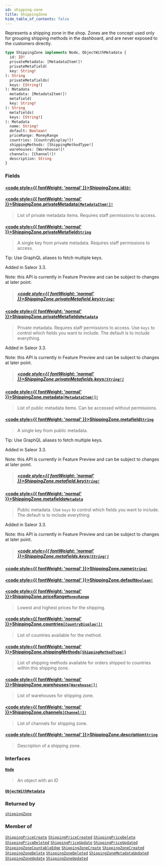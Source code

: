 ```yaml
---
id: shipping-zone
title: ShippingZone
hide_table_of_contents: false
---
```








Represents a shipping zone in the shop. Zones are the concept used only for grouping shipping methods in the dashboard, and are never exposed to the customers directly.

```graphql
type ShippingZone implements Node, ObjectWithMetadata {
  id: ID!
  privateMetadata: [MetadataItem!]!
  privateMetafield(
  key: String!
): String
  privateMetafields(
  keys: [String!]
): Metadata
  metadata: [MetadataItem!]!
  metafield(
  key: String!
): String
  metafields(
  keys: [String!]
): Metadata
  name: String!
  default: Boolean!
  priceRange: MoneyRange
  countries: [CountryDisplay!]!
  shippingMethods: [ShippingMethodType!]
  warehouses: [Warehouse!]!
  channels: [Channel!]!
  description: String
}
```


### Fields

#### [<code style={{ fontWeight: 'normal' }}>ShippingZone.<b>id</b></code>](#)<Bullet />[`ID!`](../../../developer/api-reference/scalars/id) <Badge class="secondary" text="non-null"/> <Badge class="secondary" text="scalar"/>
> 
> 

#### [<code style={{ fontWeight: 'normal' }}>ShippingZone.<b>privateMetadata</b></code>](#)<Bullet />[`[MetadataItem!]!`](../../../developer/api-reference/objects/metadata-item) <Badge class="secondary" text="non-null"/> <Badge class="secondary" text="object"/>
> List of private metadata items. Requires staff permissions to access.
> 

#### [<code style={{ fontWeight: 'normal' }}>ShippingZone.<b>privateMetafield</b></code>](#)<Bullet />[`String`](../../../developer/api-reference/scalars/string) <Badge class="secondary" text="scalar"/>
> A single key from private metadata. Requires staff permissions to access.

Tip: Use GraphQL aliases to fetch multiple keys.

Added in Saleor 3.3.

Note: this API is currently in Feature Preview and can be subject to changes at later point.
> ##### [<code style={{ fontWeight: 'normal' }}>ShippingZone.privateMetafield.<b>key</b></code>](#)<Bullet />[`String!`](../../../developer/api-reference/scalars/string) <Badge class="secondary" text="non-null"/> <Badge class="secondary" text="scalar"/>
> 
> 

#### [<code style={{ fontWeight: 'normal' }}>ShippingZone.<b>privateMetafields</b></code>](#)<Bullet />[`Metadata`](../../../developer/api-reference/scalars/metadata) <Badge class="secondary" text="scalar"/>
> Private metadata. Requires staff permissions to access. Use `keys` to control which fields you want to include. The default is to include everything.

Added in Saleor 3.3.

Note: this API is currently in Feature Preview and can be subject to changes at later point.
> ##### [<code style={{ fontWeight: 'normal' }}>ShippingZone.privateMetafields.<b>keys</b></code>](#)<Bullet />[`[String!]`](../../../developer/api-reference/scalars/string) <Badge class="secondary" text="list"/> <Badge class="secondary" text="scalar"/>
> 
> 

#### [<code style={{ fontWeight: 'normal' }}>ShippingZone.<b>metadata</b></code>](#)<Bullet />[`[MetadataItem!]!`](../../../developer/api-reference/objects/metadata-item) <Badge class="secondary" text="non-null"/> <Badge class="secondary" text="object"/>
> List of public metadata items. Can be accessed without permissions.
> 

#### [<code style={{ fontWeight: 'normal' }}>ShippingZone.<b>metafield</b></code>](#)<Bullet />[`String`](../../../developer/api-reference/scalars/string) <Badge class="secondary" text="scalar"/>
> A single key from public metadata.

Tip: Use GraphQL aliases to fetch multiple keys.

Added in Saleor 3.3.

Note: this API is currently in Feature Preview and can be subject to changes at later point.
> ##### [<code style={{ fontWeight: 'normal' }}>ShippingZone.metafield.<b>key</b></code>](#)<Bullet />[`String!`](../../../developer/api-reference/scalars/string) <Badge class="secondary" text="non-null"/> <Badge class="secondary" text="scalar"/>
> 
> 

#### [<code style={{ fontWeight: 'normal' }}>ShippingZone.<b>metafields</b></code>](#)<Bullet />[`Metadata`](../../../developer/api-reference/scalars/metadata) <Badge class="secondary" text="scalar"/>
> Public metadata. Use `keys` to control which fields you want to include. The default is to include everything.

Added in Saleor 3.3.

Note: this API is currently in Feature Preview and can be subject to changes at later point.
> ##### [<code style={{ fontWeight: 'normal' }}>ShippingZone.metafields.<b>keys</b></code>](#)<Bullet />[`[String!]`](../../../developer/api-reference/scalars/string) <Badge class="secondary" text="list"/> <Badge class="secondary" text="scalar"/>
> 
> 

#### [<code style={{ fontWeight: 'normal' }}>ShippingZone.<b>name</b></code>](#)<Bullet />[`String!`](../../../developer/api-reference/scalars/string) <Badge class="secondary" text="non-null"/> <Badge class="secondary" text="scalar"/>
> 
> 

#### [<code style={{ fontWeight: 'normal' }}>ShippingZone.<b>default</b></code>](#)<Bullet />[`Boolean!`](../../../developer/api-reference/scalars/boolean) <Badge class="secondary" text="non-null"/> <Badge class="secondary" text="scalar"/>
> 
> 

#### [<code style={{ fontWeight: 'normal' }}>ShippingZone.<b>priceRange</b></code>](#)<Bullet />[`MoneyRange`](../../../developer/api-reference/objects/money-range) <Badge class="secondary" text="object"/>
> Lowest and highest prices for the shipping.
> 

#### [<code style={{ fontWeight: 'normal' }}>ShippingZone.<b>countries</b></code>](#)<Bullet />[`[CountryDisplay!]!`](../../../developer/api-reference/objects/country-display) <Badge class="secondary" text="non-null"/> <Badge class="secondary" text="object"/>
> List of countries available for the method.
> 

#### [<code style={{ fontWeight: 'normal' }}>ShippingZone.<b>shippingMethods</b></code>](#)<Bullet />[`[ShippingMethodType!]`](../../../developer/api-reference/objects/shipping-method-type) <Badge class="secondary" text="list"/> <Badge class="secondary" text="object"/>
> List of shipping methods available for orders shipped to countries within this shipping zone.
> 

#### [<code style={{ fontWeight: 'normal' }}>ShippingZone.<b>warehouses</b></code>](#)<Bullet />[`[Warehouse!]!`](../../../developer/api-reference/objects/warehouse) <Badge class="secondary" text="non-null"/> <Badge class="secondary" text="object"/>
> List of warehouses for shipping zone.
> 

#### [<code style={{ fontWeight: 'normal' }}>ShippingZone.<b>channels</b></code>](#)<Bullet />[`[Channel!]!`](../../../developer/api-reference/objects/channel) <Badge class="secondary" text="non-null"/> <Badge class="secondary" text="object"/>
> List of channels for shipping zone.
> 

#### [<code style={{ fontWeight: 'normal' }}>ShippingZone.<b>description</b></code>](#)<Bullet />[`String`](../../../developer/api-reference/scalars/string) <Badge class="secondary" text="scalar"/>
> Description of a shipping zone.
> 

### Interfaces

#### [`Node`](../../../developer/api-reference/interfaces/node) <Badge class="secondary" text="interface"/>
> An object with an ID
> 

#### [`ObjectWithMetadata`](../../../developer/api-reference/interfaces/object-with-metadata) <Badge class="secondary" text="interface"/>
> 
> 



### Returned by

[`shippingZone`](../../../developer/api-reference/queries/shipping-zone)  <Badge class="secondary" text="query"/>

### Member of

[`ShippingPriceCreate`](../../../developer/api-reference/objects/shipping-price-create)  <Badge class="secondary" text="object"/><Bullet />[`ShippingPriceCreated`](../../../developer/api-reference/objects/shipping-price-created)  <Badge class="secondary" text="object"/><Bullet />[`ShippingPriceDelete`](../../../developer/api-reference/objects/shipping-price-delete)  <Badge class="secondary" text="object"/><Bullet />[`ShippingPriceDeleted`](../../../developer/api-reference/objects/shipping-price-deleted)  <Badge class="secondary" text="object"/><Bullet />[`ShippingPriceUpdate`](../../../developer/api-reference/objects/shipping-price-update)  <Badge class="secondary" text="object"/><Bullet />[`ShippingPriceUpdated`](../../../developer/api-reference/objects/shipping-price-updated)  <Badge class="secondary" text="object"/><Bullet />[`ShippingZoneCountableEdge`](../../../developer/api-reference/objects/shipping-zone-countable-edge)  <Badge class="secondary" text="object"/><Bullet />[`ShippingZoneCreate`](../../../developer/api-reference/objects/shipping-zone-create)  <Badge class="secondary" text="object"/><Bullet />[`ShippingZoneCreated`](../../../developer/api-reference/objects/shipping-zone-created)  <Badge class="secondary" text="object"/><Bullet />[`ShippingZoneDelete`](../../../developer/api-reference/objects/shipping-zone-delete)  <Badge class="secondary" text="object"/><Bullet />[`ShippingZoneDeleted`](../../../developer/api-reference/objects/shipping-zone-deleted)  <Badge class="secondary" text="object"/><Bullet />[`ShippingZoneMetadataUpdated`](../../../developer/api-reference/objects/shipping-zone-metadata-updated)  <Badge class="secondary" text="object"/><Bullet />[`ShippingZoneUpdate`](../../../developer/api-reference/objects/shipping-zone-update)  <Badge class="secondary" text="object"/><Bullet />[`ShippingZoneUpdated`](../../../developer/api-reference/objects/shipping-zone-updated)  <Badge class="secondary" text="object"/>



